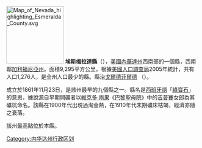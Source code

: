 {{Unreferenced|time=2022-01-30T04:20:32+00:00}}
{{noteTA
|1=zh-tw:郡;zh-hk:縣;zh-cn:县;
}}
[[File:Map_of_Nevada_highlighting_Esmeralda_County.svg|150px]]
'''埃斯梅拉達縣'''（{{lang-en|Esmeralda County}}），[[美國|美國]][[內華達州|內華達州]]西南部的一個縣，西南鄰[[加利福尼亞州|加利福尼亞州]]。面積9,295平方公里，根據[[美國人口調查局|美國人口調查局]]2005年統計，共有人口1,276人，是全州人口最少的縣。縣治[[戈爾德菲爾德_(內華達州)|戈爾德菲爾德]] （{{lang|en|Goldfield}}）。

成立於1861年11月23日，是該州最早的九個縣之一。縣名是[[西班牙語|西班牙語]]「[[綠寶石|綠寶石]]」的意思，據說源自早期開礦者以[[維克多·雨果|維克多·雨果]]《[[巴黎聖母院|巴黎聖母院]]》中的[[吉普賽|吉普賽]]女郎為其礦坑命名。該縣在1900年代出現過淘金熱，在1910年代末期礦床枯竭，經濟亦隨之衰落。

該州最高點{{link-en|邦德里峰 (內華達州)|Boundary Peak (Nevada)|邦德里峰}}位於本縣。

{{Nevada}}
{{Nevada-stub}}
{{DEFAULTSORT:Esmeralda County, Nevada}}
[[Category:内华达州行政区划|Category:内华达州行政区划]]